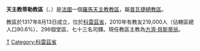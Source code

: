 {{Infobox Roman Catholic diocese
|Roman Catholic Diocese of = 天主教蒂勒教區
|Latin name of diocese =Dioecesis Tutelensis
|image = Cathédrale N-D de Tulle 01.jpg
|caption = 聖母主教座堂
|location = [[法國|法國]]
|territory =科雷茲省
|population =264,000
|rite = 拉丁禮
|patron =
|province = 普瓦捷
|established = 1317年
|cathedral = [[聖母主教座堂_(蒂勒)|聖母主教座堂]]
|副主教座堂 =
|leadership = 主教
|website =[http://www.correze.catholique.fr/ 官方網頁]
|教宗 = 
|metropolitan = 
|ordinary =方濟·貝斯蒂翁
|coadjutor bishop =
|emeritus = 
}}

'''天主教蒂勒教區'''（{{lang-la|Dioecesis Tutelensis}}、{{lang-fr|Diocèse de Tulle}}）是[[法國|法國]]一個[[羅馬天主教|羅馬天主教]][[教區|教區]]，屬[[天主教普瓦捷總教區|普瓦捷總教區]]。 

教區於1317年8月13日成立，位於[[科雷茲省|科雷茲省]]，2010年有教友219,000人（佔轄區總人口90.6%）、296個堂區、七十三名司鐸。現任教區主教為[[方濟·貝斯蒂翁|方濟·貝斯蒂翁]]。

{{法國天主教教區}}
[[Category:法國天主教教區|T]]
[[Category:科雷茲省|Category:科雷茲省]]